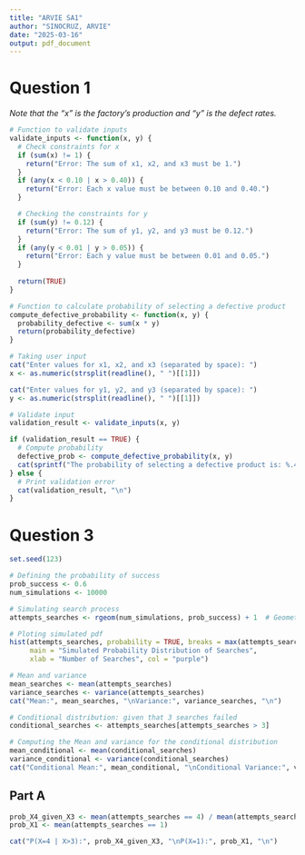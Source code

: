 ---
title: "ARVIE SA1"
author: "SINOCRUZ, ARVIE"
date: "2025-03-16"
output: pdf_document
---

# Question 1

*Note that the "x" is the factory's production and "y" is the defect rates.*

```{r}
# Function to validate inputs
validate_inputs <- function(x, y) {
  # Check constraints for x
  if (sum(x) != 1) {
    return("Error: The sum of x1, x2, and x3 must be 1.")
  }
  if (any(x < 0.10 | x > 0.40)) {
    return("Error: Each x value must be between 0.10 and 0.40.")
  }

  # Checking the constraints for y
  if (sum(y) != 0.12) {
    return("Error: The sum of y1, y2, and y3 must be 0.12.")
  }
  if (any(y < 0.01 | y > 0.05)) {
    return("Error: Each y value must be between 0.01 and 0.05.")
  }
  
  return(TRUE)
}
```

```{r}
# Function to calculate probability of selecting a defective product
compute_defective_probability <- function(x, y) {
  probability_defective <- sum(x * y)
  return(probability_defective)
}
```

```{r}
# Taking user input
cat("Enter values for x1, x2, and x3 (separated by space): ")
x <- as.numeric(strsplit(readline(), " ")[[1]])

cat("Enter values for y1, y2, and y3 (separated by space): ")
y <- as.numeric(strsplit(readline(), " ")[[1]])
```

```{r}
# Validate input
validation_result <- validate_inputs(x, y)
```

```{r}
if (validation_result == TRUE) {
  # Compute probability
  defective_prob <- compute_defective_probability(x, y)
  cat(sprintf("The probability of selecting a defective product is: %.4f\n", defective_prob))
} else {
  # Print validation error
  cat(validation_result, "\n")
}
```

# Question 3

```{r}
set.seed(123)
```

```{r}
# Defining the probability of success
prob_success <- 0.6  
num_simulations <- 10000  
```

```{r}
# Simulating search process
attempts_searches <- rgeom(num_simulations, prob_success) + 1  # Geometric distribution with X = searches to first success
```


```{r}
# Ploting simulated pdf
hist(attempts_searches, probability = TRUE, breaks = max(attempts_searches), 
     main = "Simulated Probability Distribution of Searches",
     xlab = "Number of Searches", col = "purple")
```


```{r}
# Mean and variance
mean_searches <- mean(attempts_searches)
variance_searches <- variance(attempts_searches)
cat("Mean:", mean_searches, "\nVariance:", variance_searches, "\n")
```


```{r}
# Conditional distribution: given that 3 searches failed
conditional_searches <- attempts_searches[attempts_searches > 3]
```


```{r}
# Computing the Mean and variance for the conditional distribution
mean_conditional <- mean(conditional_searches)
variance_conditional <- variance(conditional_searches)
cat("Conditional Mean:", mean_conditional, "\nConditional Variance:", variance_conditional, "\n")
```

## Part A
```{r}
prob_X4_given_X3 <- mean(attempts_searches == 4) / mean(attempts_searches > 3)
prob_X1 <- mean(attempts_searches == 1)
```

```{r}
cat("P(X=4 | X>3):", prob_X4_given_X3, "\nP(X=1):", prob_X1, "\n")
```
